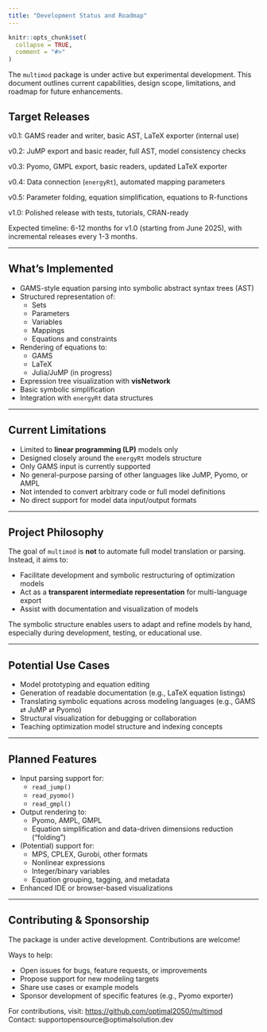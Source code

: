 ```yaml
---
title: "Development Status and Roadmap"
---
```


```r
knitr::opts_chunk$set(
  collapse = TRUE,
  comment = "#>"
)
```


<!-- # Development Status and Roadmap -->

The `multimod` package is under active but experimental development. This document outlines current capabilities, design scope, limitations, and roadmap for future enhancements.

## Target Releases

v0.1: GAMS reader and writer, basic AST, LaTeX exporter (internal use)

v0.2: JuMP export and basic reader, full AST, model consistency checks

v0.3: Pyomo, GMPL export, basic readers, updated LaTeX exporter

v0.4: Data connection (`energyRt`), automated mapping parameters

v0.5: Parameter folding, equation simplification, equations to R-functions

v1.0: Polished release with tests, tutorials, CRAN-ready

Expected timeline: 6-12 months for v1.0 (starting from June 2025), with incremental releases every 1-3 months.

---

## What’s Implemented

- GAMS-style equation parsing into symbolic abstract syntax trees (AST)
- Structured representation of:
  - Sets
  - Parameters
  - Variables
  - Mappings
  - Equations and constraints
- Rendering of equations to:
  - GAMS
  - LaTeX
  - Julia/JuMP (in progress)
- Expression tree visualization with **visNetwork**
- Basic symbolic simplification
- Integration with `energyRt` data structures

---

## Current Limitations

- Limited to **linear programming (LP)** models only
- Designed closely around the `energyRt` models structure
- Only GAMS input is currently supported
- No general-purpose parsing of other languages like JuMP, Pyomo, or AMPL
- Not intended to convert arbitrary code or full model definitions
- No direct support for model data input/output formats

---

## Project Philosophy

The goal of `multimod` is **not** to automate full model translation or parsing. Instead, it aims to:

- Facilitate development and symbolic restructuring of optimization models
- Act as a **transparent intermediate representation** for multi-language export
- Assist with documentation and visualization of models

The symbolic structure enables users to adapt and refine models by hand, especially during development, testing, or educational use.

---

## Potential Use Cases

- Model prototyping and equation editing
- Generation of readable documentation (e.g., LaTeX equation listings)
- Translating symbolic equations across modeling languages (e.g., GAMS ⇄ JuMP ⇄ Pyomo)
- Structural visualization for debugging or collaboration
- Teaching optimization model structure and indexing concepts

---

## Planned Features

- Input parsing support for:
  - `read_jump()`
  - `read_pyomo()`
  - `read_gmpl()`
- Output rendering to:
  - Pyomo, AMPL, GMPL
  - Equation simplification and data-driven dimensions reduction ("folding")
- (Potential) support for:
  - MPS, CPLEX, Gurobi, other formats
  - Nonlinear expressions
  - Integer/binary variables
  - Equation grouping, tagging, and metadata
- Enhanced IDE or browser-based visualizations

---

## Contributing & Sponsorship

The package is under active development. Contributions are welcome!

Ways to help:

- Open issues for bugs, feature requests, or improvements
- Propose support for new modeling targets
- Share use cases or example models
- Sponsor development of specific features (e.g., Pyomo exporter)

For contributions, visit: [https://github.com/optimal2050/multimod](https://github.com/optimal2050/multimod)  
Contact: supportopensource@optimalsolution.dev 


